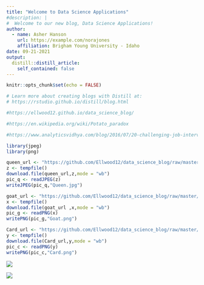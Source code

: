 ```yaml
---
title: "Welcome to Data Science Applications"
#description: |
#  Welcome to our new blog, Data Science Applications!
author:
  - name: Asher Hanson 
    url: https://example.com/norajones
    affiliation: Brigham Young University - Idaho
date: 09-21-2021
output:
  distill::distill_article:
    self_contained: false
---
```


```r
knitr::opts_chunk$set(echo = FALSE)

# Learn more about creating blogs with Distill at:
# https://rstudio.github.io/distill/blog.html

#https://ellwood12.github.io/data_science_blog/

#https://en.wikipedia.org/wiki/Potato_paradox

#https://www.analyticsvidhya.com/blog/2016/07/20-challenging-job-interview-puzzles-which-every-analyst-solve-atleast/

```

```r
library(jpeg)
library(png)

queen_url <- "https://github.com/Ellwood12/data_science_blog/raw/master/images/Queen.jpg"
z <- tempfile()
download.file(queen_url,z,mode = "wb")
pic_q <- readJPEG(z)
writeJPEG(pic_q,"Queen.jpg")

goat_url <- "https://github.com/Ellwood12/data_science_blog/raw/master/images/Goat.png"
x <- tempfile()
download.file(goat_url ,x,mode = "wb")
pic_g <- readPNG(x)
writePNG(pic_g,"Goat.png")

Card_url <- "https://github.com/Ellwood12/data_science_blog/raw/master/images/Back_side.png"
y <- tempfile()
download.file(Card_url,y,mode = "wb")
pic_c <- readPNG(y)
writePNG(pic_c,"Card.png")

```


![](../../images/Queen.jpg)





![](../../images/Back_side.png)


